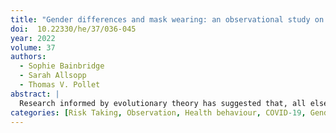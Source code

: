 ```yaml
---
title: "Gender differences and mask wearing: an observational study on a University campus and a mini-meta-analysis"
doi:  10.22330/he/37/036-045
year: 2022
volume: 37
authors:
  - Sophie Bainbridge
  - Sarah Allsopp
  - Thomas V. Pollet
abstract: |
  Research informed by evolutionary theory has suggested that, all else being equal, men are expected to take greater risks than women. This has been evidenced in a range of domains, including health prevention behaviours. In this study, gender differences in mask wearing were recorded at three locations on a University campus (n = 1,435). Logistic regression and Bayes Factor analyses demonstrated that the data do not support a gender difference in mask wearing. This led us to supplement our findings with a mini-meta-analyis, synthesising the gender difference reported in ten papers (n = 73,493) observing mask wearing during the COVID-19 pandemic. This analysis is supportive of a weak effect whereby women are more inclined to wear a mask than men (OR = 1.54, 95% CI = 1.26 to 1.88). However, the mini-meta-analysis also suggested a considerable amount of heterogeneity. Our research calls for further work assessing the factors explaining this heterogeneity in the observed gender difference in mask wearing.
categories: [Risk Taking, Observation, Health behaviour, COVID-19, Gender]
---
```

